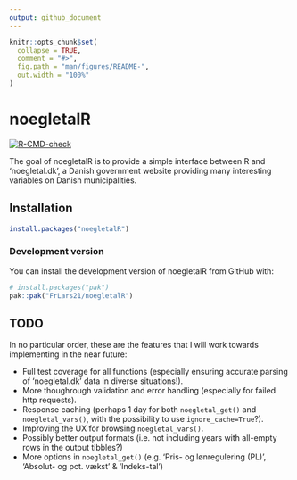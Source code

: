 ```yaml
---
output: github_document
---
```


<!-- README.md is generated from README.Rmd. Please edit that file -->

```r
knitr::opts_chunk$set(
  collapse = TRUE,
  comment = "#>",
  fig.path = "man/figures/README-",
  out.width = "100%"
)
```

# noegletalR

<!-- badges: start -->
[![R-CMD-check](https://github.com/FrLars21/noegletalR/actions/workflows/R-CMD-check.yaml/badge.svg)](https://github.com/FrLars21/noegletalR/actions/workflows/R-CMD-check.yaml)
<!-- badges: end -->

The goal of noegletalR is to provide a simple interface between R and 'noegletal.dk',
a Danish government website providing many interesting variables on Danish municipalities.

## Installation

``` r
install.packages("noegletalR")
```

### Development version

You can install the development version of noegletalR from GitHub with:

``` r
# install.packages("pak")
pak::pak("FrLars21/noegletalR")
```

## TODO

In no particular order, these are the features that I will work towards implementing in the near future:

- Full test coverage for all functions (especially ensuring accurate parsing of 'noegletal.dk' data in diverse situations!).
- More thoughrough validation and error handling (especially for failed http requests).
- Response caching (perhaps 1 day for both `noegletal_get()` and `noegletal_vars()`, with the possibility to use `ignore_cache=True`?).
- Improving the UX for browsing `noegletal_vars()`.
- Possibly better output formats (i.e. not including years with all-empty rows in the output tibbles?)
- More options in `noegletal_get()` (e.g. 'Pris- og lønregulering (PL)', 'Absolut- og pct. vækst' & 'Indeks-tal')
